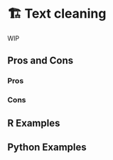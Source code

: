 # 🏗️ Text cleaning {#sec-text-cleaning}

WIP

## Pros and Cons

### Pros

### Cons

## R Examples

## Python Examples


